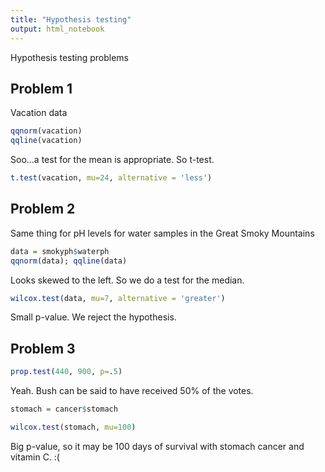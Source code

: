 ```yaml
---
title: "Hypothesis testing"
output: html_notebook
---
```


Hypothesis testing problems

## Problem 1

Vacation data
```r
qqnorm(vacation)
qqline(vacation)
```
Soo...a test for the mean is appropriate. So t-test.

```r
t.test(vacation, mu=24, alternative = 'less')
```

## Problem 2

Same thing for pH levels for water samples in the Great Smoky Mountains

```r
data = smokyph$waterph
qqnorm(data); qqline(data)
```
Looks skewed to the left. So we do a test for the median.

```r
wilcox.test(data, mu=7, alternative = 'greater')
```
Small p-value. We reject the hypothesis.

## Problem 3

```r
prop.test(440, 900, p=.5)
```
Yeah. Bush can be said to have received 50% of the votes.

```r
stomach = cancer$stomach

wilcox.test(stomach, mu=100)
```
Big p-value, so it may be 100 days of survival with stomach cancer and vitamin C. :(